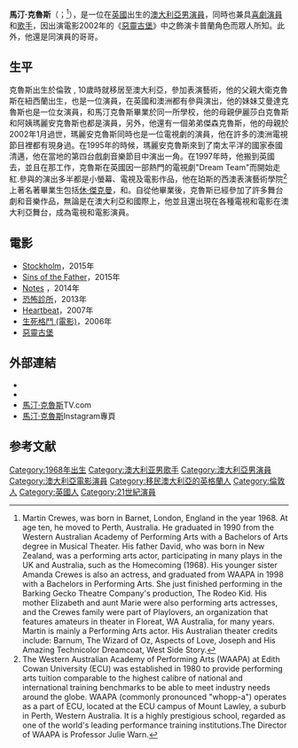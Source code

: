 {{藝人
| type=男演員
| 图片     =
| 图片尺寸 = 250px
| 图片简介 = 馬汀·克魯斯
| 姓名     = 馬汀·克魯斯
| 英文名   = Martin Crewes
| 国籍     = {{UK}}
| 民族     = 英国白人
| 出生日期 = {{Birth date and age|1968|1|1}}
| 出生地点 = [[英国|英国]][[倫敦|倫敦]][[奇平巴尼特|奇平巴尼特]]
| 职业     = 演员、歌手
| 语言     = [[英语|英语]]
| 活跃年代 = 1990年至今
| imdb     = 0187695
|教育程度 = 西澳表演藝術學院|父母 = 大衛克魯斯、 伊麗莎白克魯斯|親屬 = 傑森克魯斯、 艾曼達克魯斯}}
'''馬汀·克魯斯'''（{{lang-en|'''Martin Crewes'''}}；{{bd|1968年1月1日}}<ref>Martin Crewes, was born in Barnet, London, England in the year 1968. At age ten, he moved to Perth, Australia. He graduated in 1990 from the Western Australian Academy of Performing Arts with a Bachelors of Arts degree in Musical Theater. His father David, who was born in New Zealand, was a performing arts actor, participating in many plays in the UK and Australia, such as the Homecoming (1968). His younger sister Amanda Crewes is also an actress, and graduated from WAAPA in 1998 with a Bachelors in Performing Arts. She just finished performing in the Barking Gecko Theatre Company's production, The Rodeo Kid. His mother Elizabeth and aunt Marie were also performing arts actresses, and the Crewes family were part of Playlovers, an organization that features amateurs in theater in Floreat, WA Australia, for many years. Martin is mainly a Performing Arts actor. His Australian theater credits include: Barnum, The Wizard of Oz, Aspects of Love, Joseph and His Amazing Technicolor Dreamcoat, West Side Story.</ref>），是一位在[[英國|英國]]出生的[[澳大利亞|澳大利亞]][[男演員|男演員]]，同時也兼具[[喜劇演員|喜劇演員]]和[[歌手|歌手]]，因出演電影2002年的《[[生化危機之變種生還者|惡靈古堡]]》中之飾演卡普蘭角色而眾人所知。此外，他還是同演員{{le|傑森·克魯斯|Jason Crewes}}的哥哥。

==生平==
克魯斯出生於倫敦 , 10歲時就移居至澳大利亞，參加表演藝術，他的父親大衛克魯斯在紐西蘭出生，也是一位演員，在英國和澳洲都有參與演出，他的妹妹艾曼達克魯斯也是一位女演員，和馬汀克魯斯畢業於同一所學校，他的母親伊麗莎白克魯斯和阿姨瑪麗安克魯斯也都是演員，另外，他還有一個弟弟傑森克魯斯，他的母親於2002年1月過世，瑪麗安克魯斯同時也是一位電視劇的演員，他在許多的澳洲電視節目裡都有現身過。在1995年的時候，瑪麗安克魯斯來到了南太平洋的國家泰國清邁，他在當地的第四台戲劇音樂節目中演出一角。在1997年時，他搬到英國去，並且在那工作，克魯斯在英國因一部熱門的電視劇"Dream Team"而開始走紅.參與的演出多半都是小螢幕、電視及電影作品，他在珀斯的西澳表演藝術學院<ref>The Western Australian Academy of Performing Arts (WAAPA) at Edith Cowan University (ECU) was established in 1980 to provide performing arts tuition comparable to the highest calibre of national and international training benchmarks to be able to meet industry needs around the globe. WAAPA (commonly pronounced "whopp-a") operates as a part of ECU, located at the ECU campus of Mount Lawley, a suburb in Perth, Western Australia. It is a highly prestigious school, regarded as one of the world's leading performance training institutions.The Director of WAAPA is Professor Julie Warn.</ref>上著名著畢業生包括[[休·傑克曼|休·傑克曼]]，{{le|麗莎·麥丘恩|Lisa McCune}}和{{le|弗朗西絲·奧康納|Frances O'Connor}}。自從他畢業後，克魯斯已經參加了許多舞台劇和音樂作品，無論是在澳大利亞和國際上，他並且還出現在各種電視和電影在澳大利亞舞台，成為電視和電影演員。

==電影==
*[http://www.imdb.com/title/tt4076874/?ref_=nm_flmg_act_1 Stockholm]，2015年
*[http://www.imdb.com/title/tt4770560/?ref_=nm_flmg_act_2 Sins of the Father]，2015年
*[http://www.imdb.com/title/tt3070412/?ref_=nm_flmg_act_3 Notes] ，2014年
*[https://en.wikipedia.org/wiki/Patrick_%282013_film%29 恐怖診所]，2013年
*[http://www.imdb.com/title/tt0101114/?ref_=nm_flmg_act_8 Heartbeat]，2007年
*[[生死格鬥_(電影)|生死格鬥 (電影)]]，2006年
*[[生化危機之變種生還者|惡靈古堡]]

==外部連結==
{{Commonscat|Martin Crewes}}
*{{IMDb name|0187695}}
*{{twitter|martincrewes}}
*[http://www.tv.com/people/martin-crewes/ 馬汀·克魯斯]TV.com
*[https://www.instagram.com/martincrewes/ 馬汀·克魯斯]Instagram專頁

==参考文献==
{{reflist}}

{{Authority control}}

{{DEFAULTSORT:Crewes, Martin}}
[[Category:1968年出生|Category:1968年出生]]
[[Category:澳大利亚男歌手|Category:澳大利亚男歌手]]
[[Category:澳大利亞男演員|Category:澳大利亞男演員]]
[[Category:澳大利亞電影演員|Category:澳大利亞電影演員]]
[[Category:移民澳大利亞的英格蘭人|Category:移民澳大利亞的英格蘭人]]
[[Category:倫敦人|Category:倫敦人]]
[[Category:英國人|Category:英國人]]
[[Category:21世紀演員|Category:21世紀演員]]